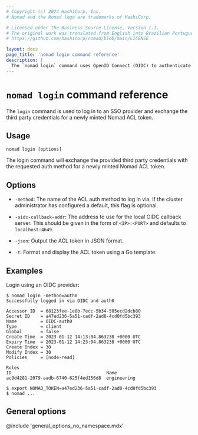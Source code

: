 ```yaml
---
# Copyright (c) 2024 HashiCorp, Inc.
# Nomad and the Nomad logo are trademarks of HashiCorp.

# Licensed under the Business Source License, Version 1.1.
# The original work was translated from English into Brazilian Portuguese.
# https://github.com/hashicorp/nomad/blob/main/LICENSE

layout: docs
page_title: 'nomad login command reference'
description: |
  The `nomad login` command uses OpenID Connect (OIDC) to authenticate a user with a single sign-on (SSO) provider. Nomad creates an access control list (ACL) token after successful authentication.
---
```


# `nomad login` command reference

The `login` command is used to log in to an SSO provider and exchange the third
party credentials for a newly minted Nomad ACL token.

## Usage

```plaintext
nomad login [options]
```

The login command will exchange the provided third party credentials with the
requested auth method for a newly minted Nomad ACL token.

## Options

- `-method`: The name of the ACL auth method to log in via. If the cluster
  administrator has configured a default, this flag is optional.

- `-oidc-callback-addr`: The address to use for the local OIDC callback server.
  This should be given in the form of `<IP>:<PORT>` and defaults to
  `localhost:4649`.

- `-json`: Output the ACL token in JSON format.

- `-t`: Format and display the ACL token using a Go template.

## Examples

Login using an OIDC provider:

```shell-session
$ nomad login -method=auth0
Successfully logged in via OIDC and auth0

Accessor ID  = 68123fee-1e8b-7ecc-5b34-505ecd2dcb80
Secret ID    = a47ed236-5a51-cadf-2ad0-4cd0fd5bc393
Name         = OIDC-auth0
Type         = client
Global       = false
Create Time  = 2023-01-12 14:13:04.863238 +0000 UTC
Expiry Time  = 2023-01-12 14:23:04.863238 +0000 UTC
Create Index = 30
Modify Index = 30
Policies     = [node-read]

Roles
ID                                    Name
ac9d4281-2079-aadb-6740-625f4ed156d8  engineering

$ export NOMAD_TOKEN=a47ed236-5a51-cadf-2ad0-4cd0fd5bc393
$ nomad ...
```

## General options

@include 'general_options_no_namespace.mdx'
